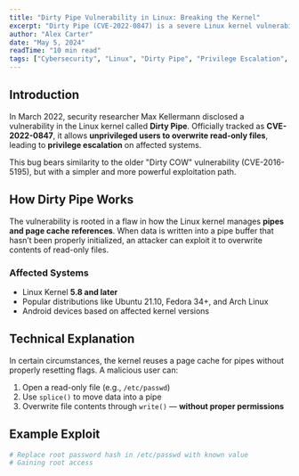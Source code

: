 ```yaml
---
title: "Dirty Pipe Vulnerability in Linux: Breaking the Kernel"
excerpt: "Dirty Pipe (CVE-2022-0847) is a severe Linux kernel vulnerability that allows privilege escalation. Learn how it works and how to secure your systems."
author: "Alex Carter"
date: "May 5, 2024"
readTime: "10 min read"
tags: ["Cybersecurity", "Linux", "Dirty Pipe", "Privilege Escalation", "Vulnerability"]
---
```


## Introduction

In March 2022, security researcher Max Kellermann disclosed a vulnerability in the Linux kernel called **Dirty Pipe**. Officially tracked as **CVE-2022-0847**, it allows **unprivileged users to overwrite read-only files**, leading to **privilege escalation** on affected systems.

This bug bears similarity to the older "Dirty COW" vulnerability (CVE-2016-5195), but with a simpler and more powerful exploitation path.

## How Dirty Pipe Works

The vulnerability is rooted in a flaw in how the Linux kernel manages **pipes and page cache references**. When data is written into a pipe buffer that hasn’t been properly initialized, an attacker can exploit it to overwrite contents of read-only files.

### Affected Systems

- Linux Kernel **5.8 and later**
- Popular distributions like Ubuntu 21.10, Fedora 34+, and Arch Linux
- Android devices based on affected kernel versions

## Technical Explanation

In certain circumstances, the kernel reuses a page cache for pipes without properly resetting flags. A malicious user can:

1. Open a read-only file (e.g., `/etc/passwd`)
2. Use `splice()` to move data into a pipe
3. Overwrite file contents through `write()` — **without proper permissions**

## Example Exploit

```bash
# Replace root password hash in /etc/passwd with known value
# Gaining root access
```
